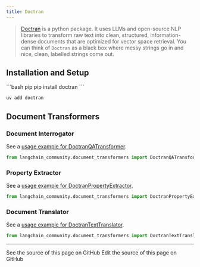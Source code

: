 ```yaml
---
title: Doctran
---
```


>[Doctran](https://github.com/psychic-api/doctran) is a python package. It uses LLMs and open-source
> NLP libraries to transform raw text into clean, structured, information-dense documents
> that are optimized for vector space retrieval. You can think of `Doctran` as a black box where
> messy strings go in and nice, clean, labelled strings come out.


## Installation and Setup

<CodeGroup>
```bash pip
pip install doctran
```

```bash uv
uv add doctran
```
</CodeGroup>

## Document Transformers

### Document Interrogator

See a [usage example for DoctranQATransformer](/oss/python/integrations/document_transformers/doctran_interrogate_document).

```python
from langchain_community.document_transformers import DoctranQATransformer
```
### Property Extractor

See a [usage example for DoctranPropertyExtractor](/oss/python/integrations/document_transformers/doctran_extract_properties).

```python
from langchain_community.document_transformers import DoctranPropertyExtractor
```
### Document Translator

See a [usage example for DoctranTextTranslator](/oss/python/integrations/document_transformers/doctran_translate_document).

```python
from langchain_community.document_transformers import DoctranTextTranslator
```

---

<CardGroup cols={2}>
  <Card title="View Source" icon="eye" href="https://github.com/langchain-ai/docs/blob/main/src/oss/python/integrations/providers/doctran.mdx">
    See the source of this page on GitHub
  </Card>
  <Card title="Edit Source" icon="pen-to-square" href="https://github.com/langchain-ai/docs/edit/main/src/oss/python/integrations/providers/doctran.mdx">
    Edit the source of this page on GitHub
  </Card>
</CardGroup>
